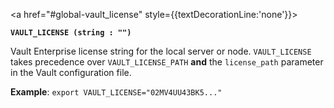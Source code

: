 <a id="global-vault_license" />

<a href="#global-vault_license" style={{textDecorationLine:'none'}}>

**`VAULT_LICENSE (string : "")`** <EnterpriseAlert inline="true" />

</a>

Vault Enterprise license string for the local server or node. `VAULT_LICENSE`
takes precedence over `VAULT_LICENSE_PATH` **and** the `license_path` parameter
in the Vault configuration file.

**Example**: `export VAULT_LICENSE="02MV4UU43BK5..."`





